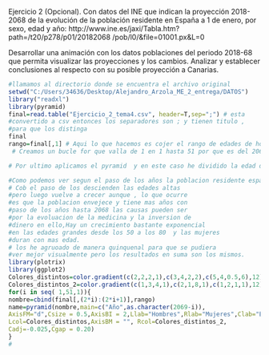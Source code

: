 Ejercicio 2 (Opcional). Con datos del INE que indican la
proyección 2018-2068 de la evolución de la población residente
en España a 1 de enero, por sexo, edad y año: http://www.ine.es/jaxi/Tabla.htm?path=/t20/p278/p01/20182068
/pob/l0/&file=01001.px&L=0 
 
Desarrollar una animación con los datos poblaciones del periodo
2018-68 que permita visualizar las proyecciones y los cambios.
Analizar y establecer conclusiones al respecto con su posible 
proyección a Canarias.
```{r}
#llamamos al directorio donde se encuentra el archivo original 
setwd("C:/Users/34636/Desktop/Alejandro_Arzola_ME_2_entrega/DATOS")
library("readxl") 
library(pyramid) 
final=read.table("Ejercicio_2_tema4.csv", header=T,sep=";") # esta 
#convertido a csv entonces los separadores son ; y tienen titulo , 
#para que los distinga
final
rango=final[,1] # Aqui lo que hacemos es cojer el rango de edades de hombres y mujeres 
 # Creamos un bucle for que valla de 1 en 1 hasta 51 por que es del 2068 hasta el 2018 y son 103 variables por que estan separados entre hombres y mujeres por eso luego lo que hago es cojo un conjunto del anterior tabla de 2 en 2 hasta el 2 +1 para cojer el 3 si la i vale 1 pos coje la columna 2 y 3 si vale 2 coje 4 y 5 y asi consecutivamente y al final de este conjunto tiene que ir unido a las edades anteriormente seleccionadas con el nombre de rango 

# Por ultimo aplicamos el pyramid  y en este caso he dividido la edad de la poblacion en dos partes para que se pudiera ver mejor visualmente aunque tambien se podia haber dividido de forma quinquenal 

#Como podemos ver segun el paso de los años la poblacion residente española sera de mas edad y por otro lado podemos observar que las mujeres tienen mas edad que los hombres con nacionalidad española,Va en cremiento a cada caso de cada año la poblacion es cada vez mas viejo como perculiaridad los ultimos años hay un gran cremcimiento de las mujeres de 100 o mas años .La poblacion crece de manera equitativa tanto las mujeres como los hombres hasta que llegan a unas edades mas altas.
# Cob el paso de los descienden las edades altas 
#pero luego vuelve a crecer aunque , lo que ocurre 
#es que la poblacion envejece y tiene mas años con 
#paso de los años hasta 2068 las causas pueden ser 
#por la evoluacion de la medicina y la inversion de 
#dinero en ello,Hay un crecimiento bastante exponencial 
#en las edades grandes desde los 50 a los 80  y las mujeres
#duran con mas edad.
# los he agruoado de manera quinquenal para que se pudiera
#ver mejor visualmente pero los resultados en suma son los mismos.
library(plotrix)
library(ggplot2)
Colores_distintos=color.gradient(c(2,2,2,1),c(3,4,2,2),c(5,4,0.5,6),12)
Colores_distintos_2=color.gradient(c(1,3,4,1),c(2,1,8,1),c(1,2,1,1),12)
for(i in seq( 1,51,1)){
nombre=cbind(final[,(2*i):(2*i+1)],rango)
name=pyramid(nombre,main=c("Año",as.character(2069-i)),
AxisFM="d",Csize = 0.5,AxisBI = 2,Llab="Hombres",Rlab="Mujeres",Clab="Edades",
Lcol=Colores_distintos,AxisBM = "", Rcol=Colores_distintos_2,
Cadj=-0.025,Cgap = 0.20)
}
#
```